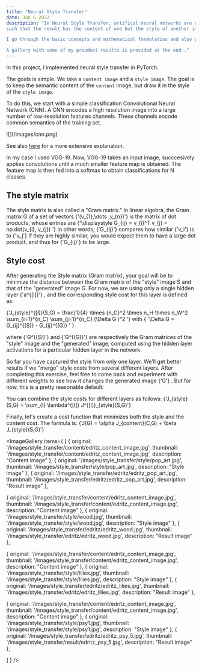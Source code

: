 ```yaml
---
title: "Neural Style Transfer"
date: Jun 6 2022
description: "In Neural Style Transfer, artifical neural networks are used to combine two images,
such that the result has the content of one but the style of another image.  \n \n

I go through the basic concepts and mathematical formulatins and also provide a working codebase for you to try.

A gallery with some of my proudest results is provided at the end ."
---
```


In this project, I implemented neural style transfer in PyTorch.

The goals is simple. We take a `content image` and a `style image`. The goal is to keep the semantic content of the `content` image, but draw it in the style of the `style image`.

To do this, we start with a simple classification Convolutional Neural Network (CNN). A CNN  encodes a high resolution image into a large number of low-resolution features channels. These channels encode common semantics of the training set.

<div className="inverted_img_if_dark">
![](/images/cnn.png)
</div>

See also [here]([TODO](https://en.wikipedia.org/wiki/Neural_style_transfer)) for a more extensive explanation.

In my case I used VGG-19. Now, VGG-19 takes an input image, succcesively applies convolutions until a much smaller feature map is obtained. The feature map is then fed into a softmax to obtain classifications for N classes.


## The style matrix
The style matrix is also called a "Gram matrix." In linear algebra, the Gram matrix G of a set of vectors
<InlineMath>{'(v_{1},\\dots ,v_{n})'}</InlineMath>
is the matrix of dot products, whose entries are
<InlineMath>{'\\displaystyle G_{ij} = v_{i}^T v_{j} = np.dot(v_{i}, v_{j})  '}</InlineMath>
In other words,
<InlineMath>{'G_{ij}'}</InlineMath>
compares how similar
<InlineMath>{'v_i'}</InlineMath> is to <InlineMath>{'v_j'}</InlineMath>
If they are highly similar, you would expect them to have a large dot product, and thus for
<InlineMath>{'G_{ij}'}</InlineMath>
to be large. 





## Style cost
After generating the Style matrix (Gram matrix), your goal will be to minimize the distance between the Gram matrix of the "style"
image S and that of the "generated" image G. For now, we are using only a single hidden layer
<InlineMath>{'a^{[l]}'}</InlineMath>
, and the corresponding style cost for this layer is defined as: 

<BlockMath>{'J_{style}^{[l]}(S,G) = \\frac{1}{4} \\times {n_C}^2 \\times n_H \\times n_W^2  \\sum_{i=1}^{n_C} \\sum_{j=1}^{n_C} (\\Delta G )^2 '}</BlockMath>
with
<BlockMath>{  '\\Delta G = G_{ij}^{(S)} - G_{ij}^{(G)} ' }</BlockMath>





where
<InlineMath>{'G^{(S)}'}</InlineMath>
and
<InlineMath>{'G^{(G)}'}</InlineMath>
are respectively the Gram matrices of the "style" image and the "generated" image, computed using the hidden layer
activations for a particular hidden layer in the network.  


So far you have captured the style from only one layer.
We'll get better results if we "merge" style costs from several different layers.
After completing this exercise, feel free to come back and experiment with different weights to see how it changes the generated image
<InlineMath>{'G'}</InlineMath>
.
But for now, this is a pretty reasonable default: 

You can combine the style costs for different layers as follows:
<BlockMath>{'J_{style}(S,G) = \\sum_{l} \\lambda^{[l]} J^{[l]}_{style}(S,G)'}</BlockMath>


Finally, let's create a cost function that minimizes both the style and the content cost. The formula is: 
<BlockMath>{'J(G) = \\alpha J_{content}(C,G) + \\beta J_{style}(S,G)'}</BlockMath>









<ImageGallery items={
    [
  {
    original: '/images/style_transfer/content/edritz_content_image.jpg',
    thumbnail: '/images/style_transfer/content/edritz_content_image.jpg',
    description: "Content image"
  },
  {
    original: '/images/style_transfer/style/pop_art.jpg',
    thumbnail: '/images/style_transfer/style/pop_art.jpg',
    description: "Style image"
  },
  {
    original: '/images/style_transfer/edritz/edritz_pop_art.jpg',
    thumbnail: '/images/style_transfer/edritz/edritz_pop_art.jpg',
    description: "Result image"
  },

  {
    original: '/images/style_transfer/content/edritz_content_image.jpg',
    thumbnail: '/images/style_transfer/content/edritz_content_image.jpg',
    description: "Content image"
  },
  {
    original: '/images/style_transfer/style/wood.jpg',
    thumbnail: '/images/style_transfer/style/wood.jpg',
    description: "Style image"
  },
  {
    original: '/images/style_transfer/edritz/edritz_wood.jpg',
    thumbnail: '/images/style_transfer/edritz/edritz_wood.jpg',
    description: "Result image"
  },

  {
    original: '/images/style_transfer/content/edritz_content_image.jpg',
    thumbnail: '/images/style_transfer/content/edritz_content_image.jpg',
    description: "Content image"
  },
  {
    original: '/images/style_transfer/style/lilies.jpg',
    thumbnail: '/images/style_transfer/style/lilies.jpg',
    description: "Style image"
  },
  {
    original: '/images/style_transfer/edritz/edritz_lilies.jpg',
    thumbnail: '/images/style_transfer/edritz/edritz_lilies.jpg',
    description: "Result image"
  },

  {
    original: '/images/style_transfer/content/edritz_content_image.jpg',
    thumbnail: '/images/style_transfer/content/edritz_content_image.jpg',
    description: "Content image"
  },
  {
    original: '/images/style_transfer/style/psy1.jpg',
    thumbnail: '/images/style_transfer/style/psy1.jpg',
    description: "Style image"
  },
  {
    original: '/images/style_transfer/edritz/edritz_psy_5.jpg',
    thumbnail: '/images/style_transfer/result/edritz_psy_5.jpg',
    description: "Result image"
  },




]
} />







